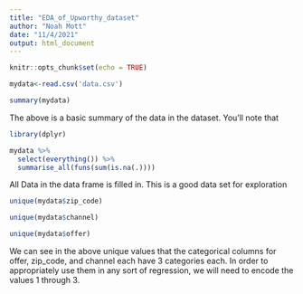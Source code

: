 ```yaml
---
title: "EDA_of_Upworthy_dataset"
author: "Noah Mott"
date: "11/4/2021"
output: html_document
---
```


```r
knitr::opts_chunk$set(echo = TRUE)
```

```r
mydata<-read.csv('data.csv')
```

```r
summary(mydata)
```
The above is a basic summary of the data in the dataset. You'll note that 

```r
library(dplyr)
```
```r
mydata %>%
  select(everything()) %>%  
  summarise_all(funs(sum(is.na(.))))
```
All Data in the data frame is filled in. This is a good data set for exploration
```r
unique(mydata$zip_code)
```
```r
unique(mydata$channel)
```
```r
unique(mydata$offer)
```
We can see in the above unique values that the categorical columns for offer, zip_code, and channel each have 3 categories each. In order to appropriately use them in any sort of regression, we will need to encode the values 1 through 3.

```r

```

